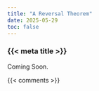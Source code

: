 ```yaml
---
title: "A Reversal Theorem"
date: 2025-05-29
toc: false
---
```


### {{< meta title >}}

Coming Soon.



{{< comments >}}